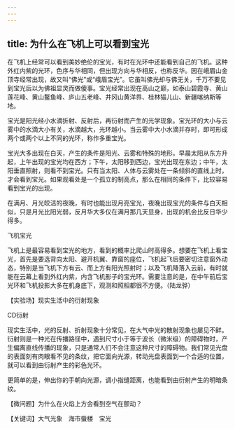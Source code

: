 ```yaml
---
---
---
```

title: 为什么在飞机上可以看到宝光
---




在飞机上经常可以看到美妙绝伦的宝光，有时在光环中还能看到自己的飞机。这种外红内紫的光环，色序与华相同，但出现方向与华相反，也称反华。因在峨眉山金顶寺经常出现，故又叫“佛光”或“峨眉宝光”。它虽叫佛光却与佛无关，千万不要见到宝光后以为佛祖显灵而做傻事。宝光经常出现在高山之巅，如泰山碧霞寺、黄山莲花峰、黄山鳌鱼峰、庐山五老峰、井冈山黄洋界、桂林猫儿山、新疆喀纳斯等地。

宝光是阳光经小水滴折射、反射后，再衍射而产生的光学现象。宝光环的大小与云雾中的水滴大小有关，水滴越大，光环越小。当云雾中大小水滴并存时，即可形成两个或两个以上不同的光环，称作多重宝光。

宝光大多出现在白天，产生的条件是阳光、云雾和特殊的地形。早晨太阳从东方升起，上午出现的宝光均在西方；下午，太阳移到西边，宝光出现在东边；中午，太阳垂直照射，则看不到宝光。只有当太阳、人体与云雾处在一条倾斜的直线上时，才会看到宝光。如果观看处是一个孤立的制高点，那么在相同的条件下，比较容易看到宝光的出现。

在满月、月光皎洁的夜晚，有时也能出现月亮宝光，夜晚出现宝光的条件与白天相似，只是月光比阳光弱，反月华大多仅在满月那几天显身，出现的机会比反日华少得多。

飞机宝光



飞机上是最容易看到宝光的地方，看到的概率比爬山时高得多。想要在飞机上看宝光，首先是要选背向太阳、避开机翼、靠窗的座位，飞机起飞后要密切注意窗外动态，特别是当飞机下方有云、而上方有阳光照射时；以及飞机降落入云前，有时就能在云幕上看到外红内紫，内含飞机影子的宝光环。需要注意的是，在中午前后宝光环和飞机投影大多在机身底下，观测和照相都很不方便。（陆龙骅）





【实验场】现实生活中的衍射现象

CD衍射



现实生活中，光的反射、折射现象十分常见，在大气中光的散射现象也屡见不鲜。衍射则是一种光在传播路径中，遇到尺寸小于等于波长（微米级）的障碍物时，产生偏离直线传播的现象，只是通常人们不会注意这种尺寸的障碍物。我们常见光盘的表面刻有肉眼看不见的条纹，把它面向光源，转动光盘表面到一个合适的位置，就可以看到由衍射产生的彩色光环。

更简单的是，伸出你的手朝向光源，调小指缝距离，也能看到由衍射产生的明暗条纹。

【微问题】为什么在火焰上方会看到空气在颤动？

【关键词】大气光象　海市蜃楼　宝光